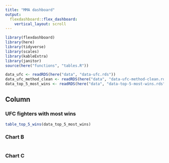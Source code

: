 ```yaml
---
title: "MMA dashboard"
output: 
  flexdashboard::flex_dashboard:
    vertical_layout: scroll
---
```


```r
library(flexdashboard)
library(here)
library(tidyverse)
library(scales)
library(kableExtra)
library(janitor)
source(here("functions", "tables.R"))
```

```r
data_ufc <- readRDS(here("data", "data-ufc.rds"))
data_ufc_method_clean <- readRDS(here("data", "data-ufc-method-clean.rds"))
data_top_5_most_wins <- readRDS(here("data", "data-top-5-most-wins.rds"))
```

Column 
-----------------------------------------------------------------------

### UFC fighters with most wins

```r
table_top_5_wins(data_top_5_most_wins)
```

### Chart B

```r

```

### Chart C

```r

```

